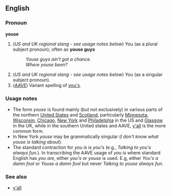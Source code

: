 ==English==
===Pronoun===
'''youse'''

#(''US and UK regional slang - see usage notes below'') You (as a plural subject pronoun); often as '''youse guys'''
#:''Youse guys ain't got a chance.''
#:''Where youse been?''
#(''US and UK regional slang - see usage notes below'') You (as a singular subject pronoun).
#(''[[AAVE]]'') Variant spelling of [[you's]].

===Usage notes===
*The form ''youse'' is found mainly (but not exclusively) in various parts of the northern [[United States]] and [[Scotland]], particularly [[Minnesota]], [[Wisconsin]], [[Chicago]], [[New York]] and [[Philadelphia]] in the US and [[Glasgow]] in the UK, while in the southern United states and AAVE, [[y'all]] is the more common form.
*In New York ''youse'' may be grammatically singular (''I don't know what youse is talking about'').
*The standard contraction for ''you is'' is ''you's'' (e.g., ''Talking to you's always fun.'').  In transcribing the AAVE usage of ''you is'' where standard English has ''you are'', either ''you's'' or ''youse'' is used.  E.g, either ''You's a damn fool'' or ''Youse a damn fool'' but never ''Talking to youse always fun''.

===See also===
*[[y'all]]